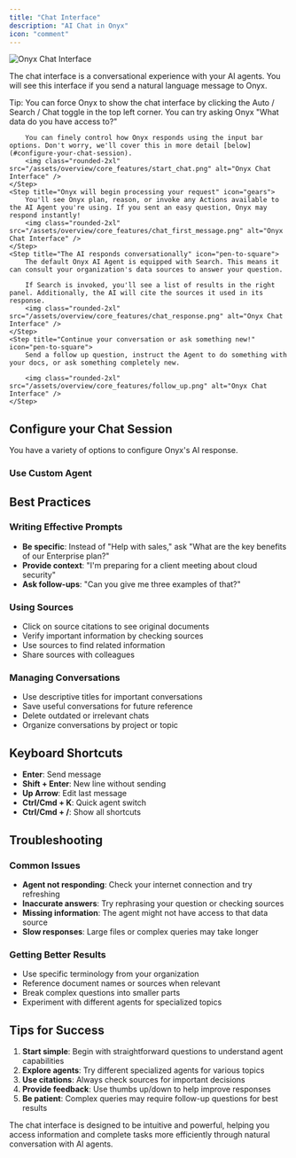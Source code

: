 ```yaml
---
title: "Chat Interface"
description: "AI Chat in Onyx"
icon: "comment"
---
```


<img class="rounded-2xl" src="/assets/overview/core_features/chat_ui_2.png" alt="Onyx Chat Interface" />

The chat interface is a conversational experience with your AI agents. 
You will see this interface if you send a natural language message to Onyx. 

<Tip>
  Tip: You can force Onyx to show the chat interface by clicking the Auto / Search / Chat toggle in the top left corner.
</Tip>
<Steps>
    <Step title="Type your message in the Onyx Unified Interface input bar" icon="pen-to-square">
        You can try asking Onyx "What data do you have access to?"

        You can finely control how Onyx responds using the input bar options. Don't worry, we'll cover this in more detail [below](#configure-your-chat-session). 
        <img class="rounded-2xl" src="/assets/overview/core_features/start_chat.png" alt="Onyx Chat Interface" />
    </Step>
    <Step title="Onyx will begin processing your request" icon="gears">
        You'll see Onyx plan, reason, or invoke any Actions available to the AI Agent you're using. If you sent an easy question, Onyx may respond instantly!
        <img class="rounded-2xl" src="/assets/overview/core_features/chat_first_message.png" alt="Onyx Chat Interface" />
    </Step>
    <Step title="The AI responds conversationally" icon="pen-to-square">
        The default Onyx AI Agent is equipped with Search. This means it can consult your organization's data sources to answer your question.

        If Search is invoked, you'll see a list of results in the right panel. Additionally, the AI will cite the sources it used in its response.
        <img class="rounded-2xl" src="/assets/overview/core_features/chat_response.png" alt="Onyx Chat Interface" />
    </Step>
    <Step title="Continue your conversation or ask something new!" icon="pen-to-square">
        Send a follow up question, instruct the Agent to do something with your docs, or ask something completely new.

        <img class="rounded-2xl" src="/assets/overview/core_features/follow_up.png" alt="Onyx Chat Interface" />
    </Step>
</Steps>

## Configure your Chat Session

You have a variety of options to configure Onyx's AI response.

### Use Custom Agent

### 

## Best Practices

### Writing Effective Prompts
- **Be specific**: Instead of "Help with sales," ask "What are the key benefits of our Enterprise plan?"
- **Provide context**: "I'm preparing for a client meeting about cloud security"
- **Ask follow-ups**: "Can you give me three examples of that?"

### Using Sources
- Click on source citations to see original documents
- Verify important information by checking sources
- Use sources to find related information
- Share sources with colleagues

### Managing Conversations
- Use descriptive titles for important conversations
- Save useful conversations for future reference
- Delete outdated or irrelevant chats
- Organize conversations by project or topic

## Keyboard Shortcuts

- **Enter**: Send message
- **Shift + Enter**: New line without sending
- **Up Arrow**: Edit last message
- **Ctrl/Cmd + K**: Quick agent switch
- **Ctrl/Cmd + /**: Show all shortcuts

## Troubleshooting

### Common Issues
- **Agent not responding**: Check your internet connection and try refreshing
- **Inaccurate answers**: Try rephrasing your question or checking sources
- **Missing information**: The agent might not have access to that data source
- **Slow responses**: Large files or complex queries may take longer

### Getting Better Results
- Use specific terminology from your organization
- Reference document names or sources when relevant
- Break complex questions into smaller parts
- Experiment with different agents for specialized topics

## Tips for Success

1. **Start simple**: Begin with straightforward questions to understand agent capabilities
2. **Explore agents**: Try different specialized agents for various topics
3. **Use citations**: Always check sources for important decisions
4. **Provide feedback**: Use thumbs up/down to help improve responses
5. **Be patient**: Complex queries may require follow-up questions for best results

The chat interface is designed to be intuitive and powerful, helping you access information and complete tasks more efficiently through natural conversation with AI agents.
